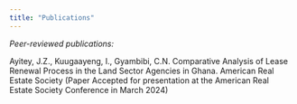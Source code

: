 ```yaml
---
title: "Publications"
---
```


*Peer-reviewed publications:*

Ayitey, J.Z., Kuugaayeng, I., Gyambibi, C.N. Comparative Analysis of Lease Renewal Process in the Land Sector Agencies in Ghana. American Real Estate Society (Paper Accepted for presentation at the American Real Estate Society Conference in March 2024) 
